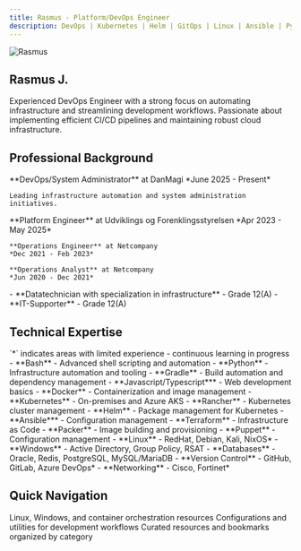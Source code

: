 ```yaml
---
title: Rasmus - Platform/DevOps Engineer
description: DevOps | Kubernetes | Helm | GitOps | Linux | Ansible | Python | Automation | CI CD Pipelines | Docker | Innovative Thinker | Rapid Learner
---
```


<div style={{ display: 'flex', gap: '2rem', alignItems: 'center', marginBottom: '2rem', flexWrap: 'wrap' }}>
  <div style={{ flex: '0 0 150px' }}>
    <img
      src="https://raw.githubusercontent.com/RelativeSure/personal-starlight-site/main/src/assets/rasmus.png"
      alt="Rasmus"
      style={{ borderRadius: '50%', width: '150px', height: '150px', objectFit: 'cover' }}
    />
  </div>
  <div style={{ flex: '1', minWidth: '300px' }}>
    <h2 style={{ marginTop: 0 }}>Rasmus J.</h2>
    <p>
      Experienced DevOps Engineer with a strong focus on automating infrastructure and streamlining development workflows. Passionate about implementing efficient CI/CD pipelines and maintaining robust cloud infrastructure.
    </p>
  </div>
</div>

## Professional Background

<Tabs>
  <Tab title="Current Role">
    **DevOps/System Administrator** at DanMagi  
    *June 2025 - Present*
    
    Leading infrastructure automation and system administration initiatives.
  </Tab>
  <Tab title="Recent Experience">
    **Platform Engineer** at Udviklings og Forenklingsstyrelsen  
    *Apr 2023 - May 2025*
    
    **Operations Engineer** at Netcompany  
    *Dec 2021 - Feb 2023*
    
    **Operations Analyst** at Netcompany  
    *Jun 2020 - Dec 2021*
  </Tab>
  <Tab title="Education">
    - **Datatechnician with specialization in infrastructure** - Grade 12(A)
    - **IT-Supporter** - Grade 12(A)
  </Tab>
</Tabs>

## Technical Expertise

<Warning>
  `*` indicates areas with limited experience - continuous learning in progress
</Warning>

<AccordionGroup>
  <Accordion title="Programming & Scripting" icon="code">
    - **Bash** - Advanced shell scripting and automation
    - **Python** - Infrastructure automation and tooling
    - **Gradle** - Build automation and dependency management
    - **Javascript/Typescript*** - Web development basics
  </Accordion>
  
  <Accordion title="Container & Orchestration" icon="docker">
    - **Docker** - Containerization and image management
    - **Kubernetes** - On-premises and Azure AKS
    - **Rancher** - Kubernetes cluster management
    - **Helm** - Package management for Kubernetes
  </Accordion>
  
  <Accordion title="Infrastructure & Automation" icon="server">
    - **Ansible*** - Configuration management
    - **Terraform** - Infrastructure as Code
    - **Packer** - Image building and provisioning
    - **Puppet** - Configuration management
  </Accordion>
  
  <Accordion title="Systems & Platforms" icon="desktop">
    - **Linux** - RedHat, Debian, Kali, NixOS*
    - **Windows** - Active Directory, Group Policy, RSAT
    - **Databases** - Oracle, Redis, PostgreSQL, MySQL/MariaDB
    - **Version Control** - GitHub, GitLab, Azure DevOps*
    - **Networking** - Cisco, Fortinet*
  </Accordion>
</AccordionGroup>

## Quick Navigation

<CardGroup cols={3}>
  <Card title="Infrastructure Guides" href="/infrastructure" icon="server">
    Linux, Windows, and container orchestration resources
  </Card>
  <Card title="Development Tools" href="/tools" icon="wrench">
    Configurations and utilities for development workflows
  </Card>
  <Card title="Knowledge Base" href="/knowledge" icon="book">
    Curated resources and bookmarks organized by category
  </Card>
</CardGroup>

